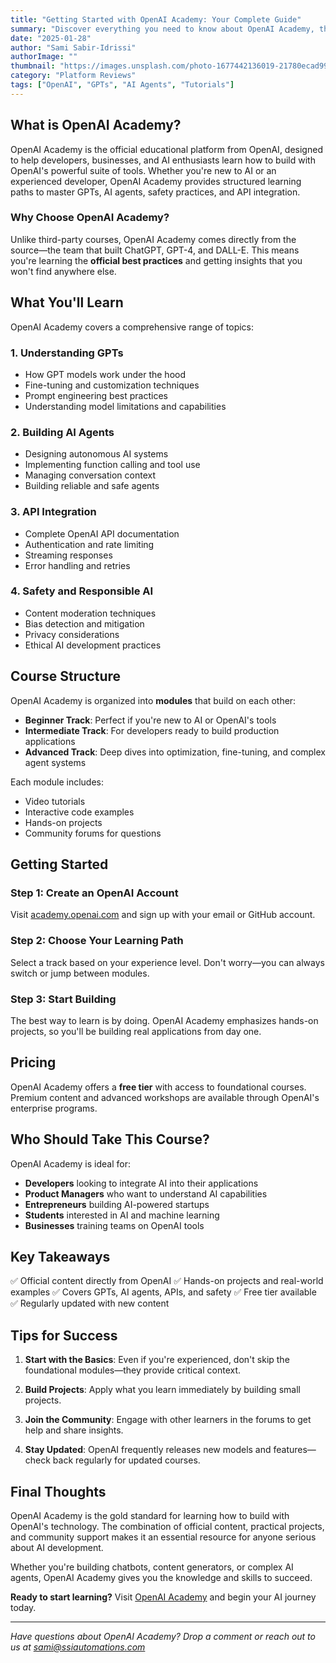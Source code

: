 ```yaml
---
title: "Getting Started with OpenAI Academy: Your Complete Guide"
summary: "Discover everything you need to know about OpenAI Academy, the official learning platform for mastering GPTs, AI agents, and building with OpenAI's cutting-edge technology."
date: "2025-01-28"
author: "Sami Sabir-Idrissi"
authorImage: ""
thumbnail: "https://images.unsplash.com/photo-1677442136019-21780ecad995?q=80&w=3432&auto=format&fit=crop"
category: "Platform Reviews"
tags: ["OpenAI", "GPTs", "AI Agents", "Tutorials"]
---
```


## What is OpenAI Academy?

OpenAI Academy is the official educational platform from OpenAI, designed to help developers, businesses, and AI enthusiasts learn how to build with OpenAI's powerful suite of tools. Whether you're new to AI or an experienced developer, OpenAI Academy provides structured learning paths to master GPTs, AI agents, safety practices, and API integration.

### Why Choose OpenAI Academy?

Unlike third-party courses, OpenAI Academy comes directly from the source—the team that built ChatGPT, GPT-4, and DALL-E. This means you're learning the **official best practices** and getting insights that you won't find anywhere else.

## What You'll Learn

OpenAI Academy covers a comprehensive range of topics:

### 1. **Understanding GPTs**
- How GPT models work under the hood
- Fine-tuning and customization techniques
- Prompt engineering best practices
- Understanding model limitations and capabilities

### 2. **Building AI Agents**
- Designing autonomous AI systems
- Implementing function calling and tool use
- Managing conversation context
- Building reliable and safe agents

### 3. **API Integration**
- Complete OpenAI API documentation
- Authentication and rate limiting
- Streaming responses
- Error handling and retries

### 4. **Safety and Responsible AI**
- Content moderation techniques
- Bias detection and mitigation
- Privacy considerations
- Ethical AI development practices

## Course Structure

OpenAI Academy is organized into **modules** that build on each other:

- **Beginner Track**: Perfect if you're new to AI or OpenAI's tools
- **Intermediate Track**: For developers ready to build production applications
- **Advanced Track**: Deep dives into optimization, fine-tuning, and complex agent systems

Each module includes:
- Video tutorials
- Interactive code examples
- Hands-on projects
- Community forums for questions

## Getting Started

### Step 1: Create an OpenAI Account
Visit [academy.openai.com](https://academy.openai.com) and sign up with your email or GitHub account.

### Step 2: Choose Your Learning Path
Select a track based on your experience level. Don't worry—you can always switch or jump between modules.

### Step 3: Start Building
The best way to learn is by doing. OpenAI Academy emphasizes hands-on projects, so you'll be building real applications from day one.

## Pricing

OpenAI Academy offers a **free tier** with access to foundational courses. Premium content and advanced workshops are available through OpenAI's enterprise programs.

## Who Should Take This Course?

OpenAI Academy is ideal for:

- **Developers** looking to integrate AI into their applications
- **Product Managers** who want to understand AI capabilities
- **Entrepreneurs** building AI-powered startups
- **Students** interested in AI and machine learning
- **Businesses** training teams on OpenAI tools

## Key Takeaways

✅ Official content directly from OpenAI
✅ Hands-on projects and real-world examples
✅ Covers GPTs, AI agents, APIs, and safety
✅ Free tier available
✅ Regularly updated with new content

## Tips for Success

1. **Start with the Basics**: Even if you're experienced, don't skip the foundational modules—they provide critical context.

2. **Build Projects**: Apply what you learn immediately by building small projects.

3. **Join the Community**: Engage with other learners in the forums to get help and share insights.

4. **Stay Updated**: OpenAI frequently releases new models and features—check back regularly for updated courses.

## Final Thoughts

OpenAI Academy is the gold standard for learning how to build with OpenAI's technology. The combination of official content, practical projects, and community support makes it an essential resource for anyone serious about AI development.

Whether you're building chatbots, content generators, or complex AI agents, OpenAI Academy gives you the knowledge and skills to succeed.

**Ready to start learning?** Visit [OpenAI Academy](https://academy.openai.com/home) and begin your AI journey today.

---

*Have questions about OpenAI Academy? Drop a comment or reach out to us at sami@ssiautomations.com*
